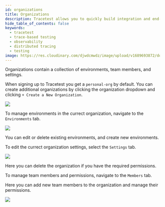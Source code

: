 ```yaml
---
id: organizations
title: Organizations
description: Tracetest allows you to quickly build integration and end-to-end tests, powered by your OpenTelemetry traces.
hide_table_of_contents: false
keywords:
  - tracetest
  - trace-based testing
  - observability
  - distributed tracing
  - testing
image: https://res.cloudinary.com/djwdcmwdz/image/upload/v1689693872/docs/Blog_Thumbnail_28_ugy2yy.png
---
```


Organizations contain a collection of environments, team members, and settings.

When signing up to Tracetest you get a `personal-org` by default. You can create additional organizations by clicking the organization dropdown and clicking `+ Create a New Organization`.

![](https://res.cloudinary.com/djwdcmwdz/image/upload/v1697025940/docs/app.tracetest.io_organizations_ttorg_7e8e767d64dbdb25_environments_n6xnhh.png)


To manage environments in the currect organization, navigate to the `Environments` tab.

![](https://res.cloudinary.com/djwdcmwdz/image/upload/v1697026127/docs/app.tracetest.io_organizations_ttorg_7e8e767d64dbdb25_environments_ttenv_a39dc7d303f25454_settings_tab_agent_jjgvle.png)

You can edit or delete existing environments, and create new environments.

To edit the currect organization settings, select the `Settings` tab.

![](https://res.cloudinary.com/djwdcmwdz/image/upload/v1697026240/docs/app.tracetest.io_organizations_ttorg_7e8e767d64dbdb25_environments_ttenv_a39dc7d303f25454_settings_tab_agent_1_m0mbn1.png)

Here you can delete the organization if you have the required permissions.

To manage team members and permissions, navigate to the `Members` tab.

Here you can add new team members to the organization and manage their permissions.

![](https://res.cloudinary.com/djwdcmwdz/image/upload/v1697026707/docs/app.tracetest.io_organizations_ttorg_7e8e767d64dbdb25_environments_ttenv_a39dc7d303f25454_settings_tab_agent_2_cy5wha.png)
